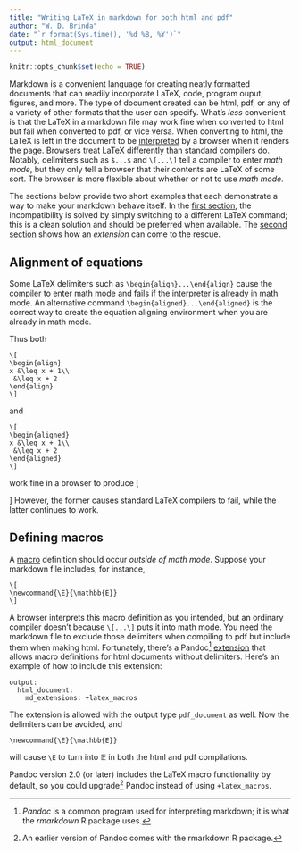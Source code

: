 ```yaml
---
title: "Writing LaTeX in markdown for both html and pdf"
author: "W. D. Brinda"
date: "`r format(Sys.time(), '%d %B, %Y')`"
output: html_document
---
```


```r
knitr::opts_chunk$set(echo = TRUE)
```


\newcommand{\E}{\mathbb{E}}



Markdown is a convenient language for creating neatly formatted documents that can readily incorporate LaTeX, code, program ouput, figures, and more. The type of document created can be html, pdf, or any of a variety of other formats that the user can specify. What's *less* convenient is that the LaTeX in a markdown file may work fine when converted to html but fail when converted to pdf, or vice versa. When converting to html, the LaTeX is left in the document to be [interpreted](https://www.mathjax.org/) by a browser when it renders the page. Browsers treat LaTeX differently than standard compilers do. Notably, delimiters such as `$...$` and `\[...\]` tell a compiler to enter *math mode*, but they only tell a browser that their contents are LaTeX of some sort. The browser is more flexible about whether or not to use *math mode*.

The sections below provide two short examples that each demonstrate a way to make your markdown behave itself. In the [first section](#alignment), the incompatibility is solved by simply switching to a different LaTeX command; this is a clean solution and should be preferred when available. The [second section](#macros) shows how an *extension* can come to the rescue.




## Alignment of equations {#alignment}


Some LaTeX delimiters such as `\begin{align}...\end{align}` cause the compiler to enter math mode and fails if the interpreter is already in math mode. An alternative command `\begin{aligned}...\end{aligned}` is the correct way to create the equation aligning environment when you are already in math mode.

Thus both
```
\[
\begin{align}
x &\leq x + 1\\
 &\leq x + 2
\end{align}
\]
```
and
```
\[
\begin{aligned}
x &\leq x + 1\\
 &\leq x + 2
\end{aligned}
\]
```
work fine in a browser to produce
\[
\begin{aligned}
x &\leq x + 1\\
 &\leq x + 2
\end{aligned}
\]
However, the former causes standard LaTeX compilers to fail, while the latter continues to work.




## Defining macros {#macros}


A [macro](https://en.wikibooks.org/wiki/LaTeX/Macros) definition should occur *outside of math mode*. Suppose your markdown file includes, for instance,
```
\[
\newcommand{\E}{\mathbb{E}}
\]
```
A browser interprets this macro definition as you intended, but an ordinary compiler doesn't because `\[...\]` puts it into math mode. You need the markdown file to exclude those delimiters when compiling to pdf but include them when making html. Fortunately, there's a Pandoc^[*Pandoc* is a common program used for interpreting markdown; it is what the *rmarkdown* R package uses.] [extension](https://rmarkdown.rstudio.com/authoring_pandoc_markdown.html#latex_macros) that allows macro definitions for html documents without delimiters. Here's an example of how to include this extension:
```
output:
  html_document:
    md_extensions: +latex_macros
```
The extension is allowed with the output type `pdf_document` as well. Now the delimiters can be avoided, and
```
\newcommand{\E}{\mathbb{E}}
```
will cause `\E` to turn into $\E$ in both the html and pdf compilations.

Pandoc version 2.0 (or later) includes the LaTeX macro functionality by default, so you could upgrade^[An earlier version of Pandoc comes with the rmarkdown R package.] Pandoc instead of using `+latex_macros`.
